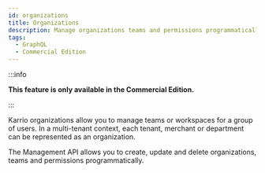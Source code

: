 ```yaml
---
id: organizations
title: Organizations
description: Manage organizations teams and permissions programmatically.
tags:
  - GraphQL
  - Commercial Edition
---
```


:::info 

**This feature is only available in the Commercial Edition.**

:::

Karrio organizations allow you to manage teams or workspaces for a group of users. In a multi-tenant 
context, each tenant, merchant or department can be represented as an organization.

The Management API allows you to create, update and delete organizations, teams and permissions programmatically.


